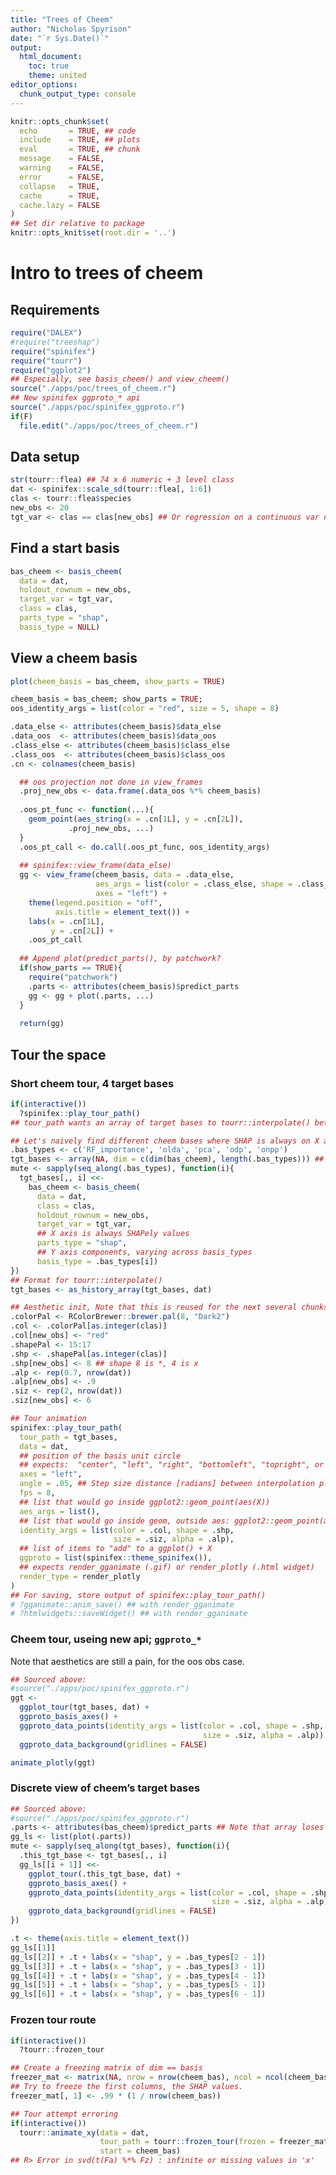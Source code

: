 ```yaml
---
title: "Trees of Cheem"
author: "Nicholas Spyrison"
date: "`r Sys.Date()`"
output:
  html_document:
    toc: true
    theme: united
editor_options: 
  chunk_output_type: console
---
```

<!--   #rmarkdown::html_vignette -->
<!-- # vignette: > -->
<!-- #   %\VignetteIndexEntry{spinifex} -->
<!-- #   %\VignetteEngine{knitr::rmarkdown} -->
<!-- #   %\VignetteEncoding{UTF-8}{inputenc} -->
<!-- #   \usepackage[utf8]{inputenc} -->

<!-- #Example vignette: 
https://github.com/njtierney/naniar/blob/master/vignettes/getting-started-w-naniar.Rmd -->
```r
knitr::opts_chunk$set(
  echo       = TRUE, ## code
  include    = TRUE, ## plots
  eval       = TRUE, ## chunk
  message    = FALSE,
  warning    = FALSE,
  error      = FALSE,
  collapse   = TRUE,
  cache      = TRUE,
  cache.lazy = FALSE
)
## Set dir relative to package
knitr::opts_knit$set(root.dir = '..')
```

# Intro to trees of cheem

## Requirements

```R
require("DALEX")
#require("treeshap")
require("spinifex")
require("tourr")
require("ggplot2")
## Especially, see basis_cheem() and view_cheem()
source("./apps/poc/trees_of_cheem.r")
## New spinifex ggproto_* api
source("./apps/poc/spinifex_ggproto.r")
if(F)
  file.edit("./apps/poc/trees_of_cheem.r")
```

## Data setup

```R
str(tourr::flea) ## 74 x 6 numeric + 3 level class
dat <- spinifex::scale_sd(tourr::flea[, 1:6])
clas <- tourr::flea$species
new_obs <- 20
tgt_var <- clas == clas[new_obs] ## Or regression on a continuous var not in data.
```

## Find a start basis

```r
bas_cheem <- basis_cheem(
  data = dat,
  holdout_rownum = new_obs,
  target_var = tgt_var,
  class = clas,
  parts_type = "shap",
  basis_type = NULL)
```

## View a cheem basis

```r
plot(cheem_basis = bas_cheem, show_parts = TRUE)

cheem_basis = bas_cheem; show_parts = TRUE;
oos_identity_args = list(color = "red", size = 5, shape = 8)

.data_else <- attributes(cheem_basis)$data_else
.data_oos  <- attributes(cheem_basis)$data_oos
.class_else <- attributes(cheem_basis)$class_else
.class_oos  <- attributes(cheem_basis)$class_oos
.cn <- colnames(cheem_basis)

  ## oos projection not done in view_frames
  .proj_new_obs <- data.frame(.data_oos %*% cheem_basis)
  
  .oos_pt_func <- function(...){
    geom_point(aes_string(x = .cn[1L], y = .cn[2L]),
             .proj_new_obs, ...)
  }
  .oos_pt_call <- do.call(.oos_pt_func, oos_identity_args)
  
  ## spinifex::view_frame(data_else)
  gg <- view_frame(cheem_basis, data = .data_else,
                   aes_args = list(color = .class_else, shape = .class_else),
                   axes = "left") +
    theme(legend.position = "off",
          axis.title = element_text()) +
    labs(x = .cn[1L],
         y = .cn[2L]) +
    .oos_pt_call
  
  ## Append plot(predict_parts(), by patchwork?
  if(show_parts == TRUE){
    require("patchwork")
    .parts <- attributes(cheem_basis)$predict_parts
    gg <- gg + plot(.parts, ...)
  }
  
  return(gg)
```


## Tour the space

### Short cheem tour, 4 target bases

```r
if(interactive())
  ?spinifex::play_tour_path()
## tour_path wants an array of target bases to tourr::interpolate() between.

## Let's naively find different cheem bases where SHAP is always on X and we find different first components for Y.
.bas_types <- c('RF_importance', 'olda', 'pca', 'odp', 'onpp')
tgt_bases <- array(NA, dim = c(dim(bas_cheem), length(.bas_types))) ## init
mute <- sapply(seq_along(.bas_types), function(i){
  tgt_bases[,, i] <<-
    bas_cheem <- basis_cheem(
      data = dat,
      class = clas,
      holdout_rownum = new_obs,
      target_var = tgt_var,
      ## X axis is always SHAPely values
      parts_type = "shap",
      ## Y axis components, varying across basis_types
      basis_type = .bas_types[i])
})
## Format for tourr::interpolate() 
tgt_bases <- as_history_array(tgt_bases, dat)

## Aesthetic init, Note that this is reused for the next several chunks in the `identity_args`
.colorPal <- RColorBrewer::brewer.pal(8, "Dark2")
.col <- .colorPal[as.integer(clas)]
.col[new_obs] <- "red"
.shapePal <- 15:17
.shp <- .shapePal[as.integer(clas)]
.shp[new_obs] <- 8 ## shape 8 is *, 4 is x
.alp <- rep(0.7, nrow(dat))
.alp[new_obs] <- .9
.siz <- rep(2, nrow(dat))
.siz[new_obs] <- 6

## Tour animation
spinifex::play_tour_path(
  tour_path = tgt_bases,
  data = dat,
  ## position of the basis unit circle
  ## expects:  "center", "left", "right", "bottomleft", "topright", or "off"
  axes = "left", 
  angle = .05, ## Step size distance [radians] between interpolation planes
  fps = 8, 
  ## list that would go inside ggplot2::geom_point(aes(X))
  aes_args = list(), 
  ## list that would go inside geom, outside aes: ggplot2::geom_point(aes(), X)
  identity_args = list(color = .col, shape = .shp,
                       size = .siz, alpha = .alp),
  ## list of items to "add" to a ggplot() + X
  ggproto = list(spinifex::theme_spinifex()),
  ## expects render_gganimate (.gif) or render_plotly (.html widget)
  render_type = render_plotly
)
## For saving, store output of spinifex::play_tour_path()
# ?gganimate::anim_save() ## with render_gganimate
# ?htmlwidgets::saveWidget() ## with render_gganimate
```

### Cheem tour, useing new api; `ggproto_*` 

Note that aesthetics are still a pain, for the oos obs case.

```r
## Sourced above:
#source("./apps/poc/spinifex_ggproto.r")
ggt <-
  ggplot_tour(tgt_bases, dat) +
  ggproto_basis_axes() +
  ggproto_data_points(identity_args = list(color = .col, shape = .shp,
                                           size = .siz, alpha = .alp)) +
  ggproto_data_background(gridlines = FALSE)

animate_plotly(ggt)
```

### Discrete view of cheem's target bases

```r
## Sourced above:
#source("./apps/poc/spinifex_ggproto.r")
.parts <- attributes(bas_cheem)$predict_parts ## Note that array loses predicted parts
gg_ls <- list(plot(.parts))
mute <- sapply(seq_along(tgt_bases), function(i){
  .this_tgt_base <- tgt_bases[,, i]
  gg_ls[[i + 1]] <<-
    ggplot_tour(.this_tgt_base, dat) +
    ggproto_basis_axes() +
    ggproto_data_points(identity_args = list(color = .col, shape = .shp,
                                             size = .siz, alpha = .alp)) +
    ggproto_data_background(gridlines = FALSE)
})

.t <- theme(axis.title = element_text())
gg_ls[[1]]
gg_ls[[2]] + .t + labs(x = "shap", y = .bas_types[2 - 1])
gg_ls[[3]] + .t + labs(x = "shap", y = .bas_types[3 - 1])
gg_ls[[4]] + .t + labs(x = "shap", y = .bas_types[4 - 1])
gg_ls[[5]] + .t + labs(x = "shap", y = .bas_types[5 - 1])
gg_ls[[6]] + .t + labs(x = "shap", y = .bas_types[6 - 1])
``` 

### Frozen tour route

```r
if(interactive())
  ?tourr::frozen_tour

## Create a freezing matrix of dim == basis
freezer_mat <- matrix(NA, nrow = nrow(cheem_bas), ncol = ncol(cheem_bas))
## Try to freeze the first columns, the SHAP values.
freezer_mat[, 1] <- .99 * (1 / nrow(cheem_bas))

## Tour attempt erroring
if(interactive())
  tourr::animate_xy(data = dat,
                    tour_path = tourr::frozen_tour(frozen = freezer_mat),
                    start = cheem_bas)
## R> Error in svd(t(Fa) %*% Fz) : infinite or missing values in 'x'
```

